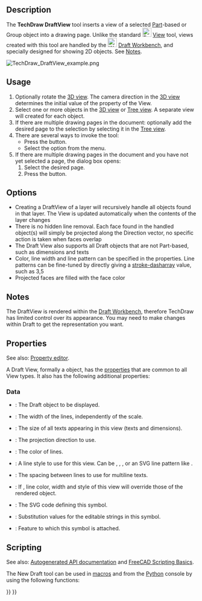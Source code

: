 <languages/>

{{Docnav
|[[TechDraw_ActiveView|ActiveView]]
|[[TechDraw_ArchView|ArchView]]
|[[TechDraw_Workbench|TechDraw]]
|IconL=TechDraw_ActiveView.svg
|IconR=TechDraw_ArchView.svg
|IconC=Workbench_TechDraw.svg
}}

{{GuiCommand
|Name=TechDraw DraftView
|MenuLocation=TechDraw → Views From Other Workbenches → Insert Draft Workbench Object
|Workbenches=[[TechDraw_Workbench|TechDraw]], [[Draft_Workbench|Draft]]
|SeeAlso=[[TechDraw_ArchView|TechDraw ArchView]]
}}

==Description==

The '''TechDraw DraftView''' tool inserts a view of a selected [[Part_Workbench|Part]]-based or Group object into a drawing page. Unlike the standard [[Image:TechDraw_View.svg|24px]] [[TechDraw_View|View]] tool, views created with this tool are handled by the [[Image:Workbench_Draft.svg|24px]] [[Draft_Workbench|Draft Workbench]], and specially designed for showing 2D objects. See [[#Notes|Notes]].

[[Image:TechDraw_DraftView_example.png]]
{{Caption|Draft elements like circles and arrays imported into a TechDraw drawing page}}

==Usage==

# Optionally rotate the [[3D_view|3D view]]. The camera direction in the [[3D_view|3D view]] determines the initial value of the {{PropertyData|Direction}} property of the View.
# Select one or more objects in the [[3D_view|3D view]] or [[Tree_view|Tree view]]. A separate view will created for each object.
# If there are multiple drawing pages in the document: optionally add the desired page to the selection by selecting it in the [[Tree_view|Tree view]].
# There are several ways to invoke the tool:
#* Press the {{Button|[[Image:TechDraw_DraftView.svg|16px]] [[TechDraw_DraftView|Insert Draft Workbench Object]]}} button.
#* Select the {{MenuCommand|TechDraw → Views From Other Workbenches → [[Image:TechDraw_DraftView.svg|16px]] Insert Draft Workbench Object}} option from the menu.
# If there are multiple drawing pages in the document and you have not yet selected a page, the {{MenuCommand|Page Chooser}} dialog box opens:
## Select the desired page.
## Press the {{Button|OK}} button.

==Options==

* Creating a DraftView of a layer will recursively handle all objects found in that layer. The View is updated automatically when the contents of the layer changes
* There is no hidden line removal. Each face found in the handled object(s) will simply be projected along the Direction vector, no specific action is taken when faces overlap
* The Draft View also supports all Draft objects that are not Part-based, such as dimensions and texts
* Color, line width and line pattern can be specified in the properties. Line patterns can be fine-tuned by directly giving a [https://www.w3.org/TR/SVG/painting.html#StrokeProperties stroke-dasharray] value, such as 3,5
* Projected faces are filled with the face color

== Notes ==

The DraftView is rendered within the [[Draft_Workbench|Draft Workbench]], therefore TechDraw has limited control over its appearance. You may need to make changes within Draft to get the representation you want.

==Properties==

See also: [[Property_editor|Property editor]].

A Draft View, formally a {{Incode|TechDraw::DrawViewDraft}} object, has the [[TechDraw_View#Properties_Part_View|properties]] that are common to all View types. It also has the following additional properties:

=== Data ===

{{TitleProperty|Draft view}}

* {{PropertyData|Source|Link}}: The Draft object to be displayed.
* {{PropertyData|Line Width|Float}}: The width of the lines, independently of the scale.
* {{PropertyData|Font Size|Float}}: The size of all texts appearing in this view (texts and dimensions).
* {{PropertyData|Direction|Vector}}: The projection direction to use.
* {{PropertyData|Color|Color}}: The color of lines.
* {{PropertyData|Line Style|String}}: A line style to use for this view. Can be {{Value|Solid}}, {{Value|Dashed}}, {{Value|Dashdot}}, {{Value|Dot}} or an SVG line pattern like {{Value|0.20,0.20}}.
* {{PropertyData|Line Spacing|Float}}: The spacing between lines to use for multiline texts.
* {{PropertyData|Override Style|Bool}}: If {{TRUE}}, line color, width and style of this view will override those of the rendered object.

{{TitleProperty|Drawing view}}

* {{PropertyData|Symbol|String|Hidden}}: The SVG code defining this symbol.
* {{PropertyData|Editable Texts|StringList}}: Substitution values for the editable strings in this symbol.
* {{PropertyData|Owner|Link}}: Feature to which this symbol is attached. {{Version|1.0}}

==Scripting==

See also: [https://freecad.github.io/SourceDoc/ Autogenerated API documentation] and [[FreeCAD_Scripting_Basics|FreeCAD Scripting Basics]].

The New Draft tool can be used in [[Macros|macros]] and from the [[Python|Python]] console by using the following functions:

{{Code|code=
dv = FreeCAD.ActiveDocument.addObject('TechDraw::DrawViewDraft','TestDraft')
dv.Source = myDraftbject
rc = page.addView(dv)
}}


{{Docnav
|[[TechDraw_ActiveView|ActiveView]]
|[[TechDraw_ArchView|ArchView]]
|[[TechDraw_Workbench|TechDraw]]
|IconL=TechDraw_ActiveView.svg
|IconR=TechDraw_ArchView.svg
|IconC=Workbench_TechDraw.svg
}}

{{TechDraw_Tools_navi{{#translation:}}}}
{{Userdocnavi{{#translation:}}}}